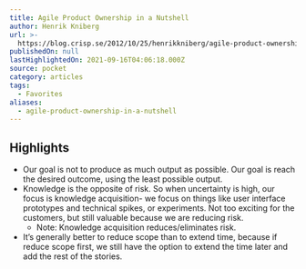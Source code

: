 ```yaml
---
title: Agile Product Ownership in a Nutshell
author: Henrik Kniberg
url: >-
  https://blog.crisp.se/2012/10/25/henrikkniberg/agile-product-ownership-in-a-nutshell
publishedOn: null
lastHighlightedOn: 2021-09-16T04:06:18.000Z
source: pocket
category: articles
tags:
  - Favorites
aliases:
  - agile-product-ownership-in-a-nutshell
---
```

## Highlights
- Our goal is not to produce as much output as possible. Our goal is reach the desired outcome, using the least possible output.
- Knowledge is the opposite of risk. So when uncertainty is high, our focus is knowledge acquisition- we focus on things like user interface prototypes and technical spikes, or experiments. Not too exciting for the customers, but still valuable because we are reducing risk.
    - Note: Knowledge acquisition reduces/eliminates risk.
- It’s generally better to reduce scope than to extend time, because if reduce scope first, we still have the option to extend the time later and add the rest of the stories.
